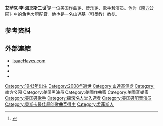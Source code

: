 {{Infobox person
| name            = 艾薩克·海耶斯<br>Isaac Hayes
| image           = Isaac Hayes 2.jpg
| caption         = 2007年6月，在演出中的海耶斯
| birth_name      = Isaac Lee Hayes Jr.
| alias           = <!--The "alias" is not for nicknames. It is for official stage names only Please see [[Template:Infobox_musical_artist/doc|Template:Infobox musical artist/doc]] -->
| birth_date      = {{birth date|1942|8|20}}
| birth_place     = {{USA}}[[田纳西州|田納西州]]{{link-en|卡溫頓 (田納西州)|Covington, Tennessee|卡溫頓}}
| death_date      = {{death date and age|2008|8|10|1942|8|20}}
| death_place     = {{USA}}[[田纳西州|田納西州]][[孟菲斯_(田納西州)|曼非斯]]
| resting_place   = {{USA}}[[田纳西州|田納西州]][[孟菲斯_(田納西州)|曼非斯]]{{link-en|紀念公園公墓 (田納西州曼非斯)|Memorial Park Cemetery (Memphis, Tennessee)|紀念公園公墓}}
| occupation      = {{flatlist|
* 歌手
* 詞曲作家
* 演員
* 製作人
}}
| children        = 14位
| years_active    = 1963–2008
| home_town       =
| awards          =
| module          = {{Infobox musical artist|embed=yes
| background      = solo_singer
| instrument      = {{flatlist|
* 人聲
* 鋼琴
* 鍵盤
* 長號
* 薩克斯風
* 電風琴
}}
| genre           = {{flatlist|
* [[靈魂樂|靈魂樂]]
* [[放克|放克]]
* [[迪斯科|迪斯可]]
}}
| label           = {{flatlist|
* {{link-en|史塔克斯唱片|Stax Records|Enterprise}}
* {{link-en|史塔克斯唱片|Stax Records|Stax}}
* {{link-en|ABC唱片|ABC Records|ABC}}
* [[宝丽多唱片|Polydor]]
* [[寶麗金|PolyGram]]
* [[哥伦比亚唱片|Columbia]]
* [[CBS_(電視網)|CBS]]
* {{link-en|點間唱片|Point Blank Records|Point Blank}}
* [[維京唱片|Virgin]]
* [[EMI|EMI]]
}}
| associated_acts = {{flatlist|
* {{link-en|大衛·波特 (音樂家)|David Porter (musician)|大衛·波特}}
* [[布克爾·T與M.G.'s樂隊|布克爾·T與M.G.'s樂隊]]
* {{link-en|Bar-Kays}}
* {{link-en|迪昂妮·華維克|Dionne Warwick}}
| website         = {{URL|isaachayes.com}}
}}
}}
}}
'''艾萨克·李·海耶斯二世'''{{BD|1942年|8月20日|2008年|8月10日}}<ref name="WMCTV">{{cite web |url=http://www.wmctv.com/Global/story.asp?S=8817903 |title=Memphis soul legend Isaac Hayes dead at 65 |publisher=Wmctv.com |date=2008-08-10 |accessdate=2010-09-11 |archive-url=https://web.archive.org/web/20090115003719/http://www.wmctv.com/Global/story.asp?S=8817903 |archive-date=2009-01-15 |dead-url=yes }}</ref>是一位美国[[作曲家|作曲家]]、[[音乐家|音乐家]]、歌手和演员。他为《[[南方公园|南方公园]]》中的角色[[大厨|大厨]]配音。他也是一名[[山達基|山達基（科學教）]]教徒。

==参考资料==
{{reflist}}

==外部連結==
{{Commons category}}
* [http://www.isaachayes.com/ IsaacHayes.com]
* {{IMDb name|0005002}}
* {{douban people|1022737}}
* {{Find a Grave|28919897}}

{{摇滚名人堂2002届入选者}}
{{金球奖最佳原创配乐奖}}
{{Authority control}}

{{DEFAULTSORT:Hayes, Isaac}}
[[Category:1942年出生|Category:1942年出生]]
[[Category:2008年逝世|Category:2008年逝世]]
[[Category:山達基信徒|Category:山達基信徒]]
[[Category:南方公园|Category:南方公园]]
[[Category:美国男演员|Category:美国男演员]]
[[Category:美國作曲家|Category:美國作曲家]]
[[Category:美國音樂家|Category:美國音樂家]]
[[Category:美国男歌手|Category:美国男歌手]]
[[Category:摇滚名人堂入选者|Category:摇滚名人堂入选者]]
[[Category:美国男配音演员|Category:美国男配音演员]]
[[Category:奥斯卡最佳原创歌曲奖得主|Category:奥斯卡最佳原创歌曲奖得主]]
[[Category:孟菲斯人|Category:孟菲斯人]]